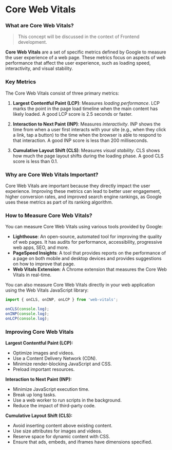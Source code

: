 # Core Web Vitals

### What are Core Web Vitals?

> This concept will be discussed in the context of Frontend development.

**Core Web Vitals** are a set of specific metrics defined by Google to measure the user experience of a web page. These metrics focus on aspects of web performance that affect the user experience, such as loading speed, interactivity, and visual stability.

### Key Metrics

The Core Web Vitals consist of three primary metrics:

1. **Largest Contentful Paint (LCP)**: Measures _loading performance_. LCP marks the point in the page load timeline when the main content has likely loaded. A good LCP score is 2.5 seconds or faster.

2. **Interaction to Next Paint (INP)**: Measures _interactivity_. INP shows the time from when a user first interacts with your site (e.g., when they click a link, tap a button) to the time when the browser is able to respond to that interaction. A good INP score is less than 200 milliseconds.

3. **Cumulative Layout Shift (CLS)**: Measures _visual stability_. CLS shows how much the page layout shifts during the loading phase. A good CLS score is less than 0.1.

### Why are Core Web Vitals Important?

Core Web Vitals are important because they directly impact the user experience. Improving these metrics can lead to better user engagement, higher conversion rates, and improved search engine rankings, as Google uses these metrics as part of its ranking algorithm.

### How to Measure Core Web Vitals?

You can measure Core Web Vitals using various tools provided by Google:

- **Lighthouse**: An open-source, automated tool for improving the quality of web pages. It has audits for performance, accessibility, progressive web apps, SEO, and more.
- **PageSpeed Insights**: A tool that provides reports on the performance of a page on both mobile and desktop devices and provides suggestions on how to improve that page.
- **Web Vitals Extension**: A Chrome extension that measures the Core Web Vitals in real-time.

You can also measure Core Web Vitals directly in your web application using the Web Vitals JavaScript library:

```javascript copy
import { onCLS, onINP, onLCP } from 'web-vitals';

onCLS(console.log);
onINP(console.log);
onLCP(console.log);
```

### Improving Core Web Vitals

**Largest Contentful Paint (LCP):**
  - Optimize images and videos.
  - Use a Content Delivery Network (CDN).
  - Minimize render-blocking JavaScript and CSS.
  - Preload important resources.

**Interaction to Next Paint (INP):**
  - Minimize JavaScript execution time.
  - Break up long tasks.
  - Use a web worker to run scripts in the background.
  - Reduce the impact of third-party code.

**Cumulative Layout Shift (CLS):**
  - Avoid inserting content above existing content.
  - Use size attributes for images and videos.
  - Reserve space for dynamic content with CSS.
  - Ensure that ads, embeds, and iframes have dimensions specified.

